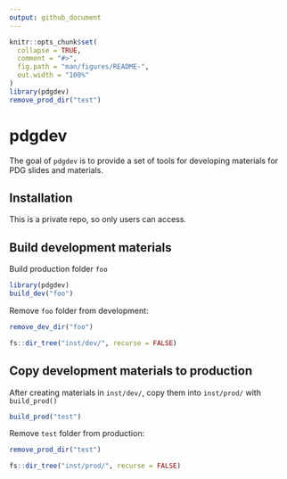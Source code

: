 ```yaml
---
output: github_document
---
```


<!-- README.md is generated from README.Rmd. Please edit that file -->

```r
knitr::opts_chunk$set(
  collapse = TRUE,
  comment = "#>",
  fig.path = "man/figures/README-",
  out.width = "100%"
)
library(pdgdev)
remove_prod_dir("test")
```

# pdgdev

<!-- badges: start -->
<!-- badges: end -->

The goal of `pdgdev` is to provide a set of tools for developing materials for PDG slides and materials. 

## Installation

This is a private repo, so only users can access. 


## Build development materials

Build production folder `foo`

```r
library(pdgdev)
build_dev("foo")
```

Remove `foo` folder from development:

```r
remove_dev_dir("foo")
```

```r
fs::dir_tree("inst/dev/", recurse = FALSE)
```

## Copy development materials to production

After creating materials in `inst/dev/`, copy them into `inst/prod/` with `build_prod()`

```r
build_prod("test")
```

Remove `test` folder from production:

```r
remove_prod_dir("test")
```

```r
fs::dir_tree("inst/prod/", recurse = FALSE)
```


